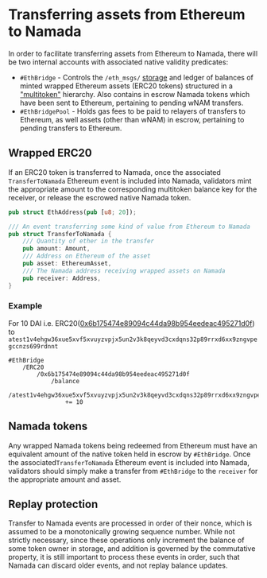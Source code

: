 # Transferring assets from Ethereum to Namada

In order to facilitate transferring assets from Ethereum to Namada, there
will be two internal accounts with associated native validity predicates:

- `#EthBridge` - Controls the `/eth_msgs/` [storage](ethereum_events_attestation.md#storage)
  and ledger of balances of minted wrapped Ethereum assets (ERC20 tokens) structured in a
  ["multitoken"](../../base-ledger/fungible-token.html#multitoken) hierarchy.
  Also contains in escrow Namada tokens which have been sent to Ethereum,
  pertaining to pending wNAM transfers.
- `#EthBridgePool` - Holds gas fees to be paid to relayers of transfers to Ethereum,
  as well assets (other than wNAM) in escrow, pertaining to pending transfers to
  Ethereum.

## Wrapped ERC20

If an ERC20 token is transferred to Namada, once the associated 
`TransferToNamada` Ethereum event is included into Namada, validators mint 
the appropriate amount to the corresponding  multitoken balance key for 
the receiver, or release the escrowed native Namada token.

```rust
pub struct EthAddress(pub [u8; 20]);

/// An event transferring some kind of value from Ethereum to Namada
pub struct TransferToNamada {
    /// Quantity of ether in the transfer
    pub amount: Amount,
    /// Address on Ethereum of the asset
    pub asset: EthereumAsset,
    /// The Namada address receiving wrapped assets on Namada
    pub receiver: Address,
}
```

### Example

For 10 DAI i.e. ERC20([0x6b175474e89094c44da98b954eedeac495271d0f](https://etherscan.io/token/0x6b175474e89094c44da98b954eedeac495271d0f)) to `atest1v4ehgw36xue5xvf5xvuyzvpjx5un2v3k8qeyvd3cxdqns32p89rrxd6xx9zngvpegccnzs699rdnnt`
```
#EthBridge
    /ERC20
        /0x6b175474e89094c44da98b954eedeac495271d0f
            /balance
                /atest1v4ehgw36xue5xvf5xvuyzvpjx5un2v3k8qeyvd3cxdqns32p89rrxd6xx9zngvpegccnzs699rdnnt 
                += 10
```

## Namada tokens

Any wrapped Namada tokens being redeemed from Ethereum must have an 
equivalent amount of the native token held in escrow by `#EthBridge`.
Once the associated`TransferToNamada` Ethereum event is included into 
Namada, validators should simply make a transfer from `#EthBridge` to
the `receiver` for the appropriate amount and asset.

## Replay protection

Transfer to Namada events are processed in order of their nonce, which
is assumed to be a monotonically growing sequence number. While not
strictly necessary, since these operations only increment the balance
of some token owner in storage, and addition is governed by the
commutative property, it is still important to process these events in
order, such that Namada can discard older events, and not replay balance
updates.
